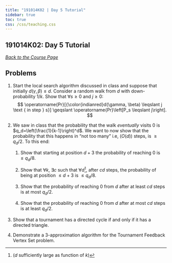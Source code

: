 ```yaml
---
title: "191014K02 | Day 5 Tutorial"
sidebar: true
toc: true
css: /css/teaching.css
---
```




:::{.column-body-outset}

## 191014K02: Day 5 Tutorial

_[Back to the Course Page](../../)_


## Problems

1. Start the local search algorithm discussed in class and suppose that initially $d(\gamma, \beta) \leqslant d$. Consider a random walk from $d$ with down-probability $1/k$.  Show that $\forall s \geqslant 0$ and $j \geqslant 0$:
$$
\operatorname{Pr}[{\color{indianred}d(\gamma, \beta) \leqslant j \text { in step } s}] \geqslant \operatorname{Pr}\left[P_s \leqslant j\right].
$$

2. We saw in class that the probability that the walk _eventually_ visits $0$ is $q_d=\left(\frac{1}{k-1}\right)^d$. We want to now show that the probability that this happens in "not too many" i.e, $(O(d))$ steps, is $\geqslant q_d/2$. To this end:

    1. Show that starting at position $d+3$ the probability of reaching $0$ is $\leqslant q_d/8$.

    2. Show that $\forall k$, $\exists c$ such that $\forall d$^[($d$ sufficiently large as function of $k$)], after $cd$ steps, the probability of being at position $\leqslant d+3$ is $\leqslant q_d/8$.

    3. Show that the probability of reaching $0$ from $d$ after at least $cd$ steps is at most $q_d/2$.

    4. Show that the probability of reaching $0$ from $d$ after at most $cd$ steps is at least $q_d/2$.

3. Show that a tournament has a directed cycle if and only if it has a directed triangle.

4. Demonstrate a $3$-approximation algorithm for the Tournament Feedback Vertex Set problem. 


:::
